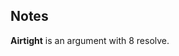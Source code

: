 {{CardPage
|quote = Veep grumbled and slumped back into his chair. Deflated.
|description = Gain: Whenever you play a Diplomacy card, apply 2 [[Composure]] to a random argument. </br> [[Expend]]
|cost = 3
|character = Sal
|rarity = Rare
|cardtype = Diplomacy
|decktype = Negotiation
|keywords = [[Composure]], [[Expend]]
|upgradeable = Yes
|expreq = 3
|upgrade1 = Initial Airtight
|upgrade1summary = [[Ambush]]
|upgrade2 = Pale Airtight
|upgrade2summary = Cost 1 action less
}}
==Notes==
'''Airtight''' is an argument with 8 resolve.